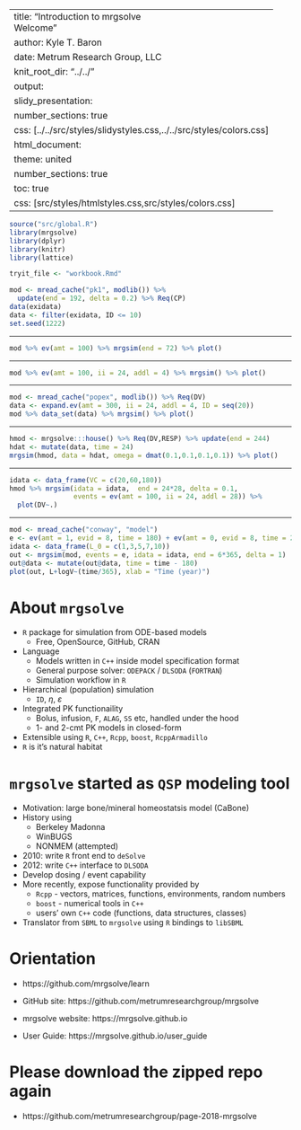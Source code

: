 
---
title: "Introduction to <grn>mrgsolve</grn><BR>Welcome"
author: Kyle T. Baron
date: Metrum Research Group, LLC
knit_root_dir: "../../"
output: 
  slidy_presentation:
    number_sections: true
    css: [../../src/styles/slidystyles.css,../../src/styles/colors.css]
  html_document:
    theme: united
    number_sections: true
    toc: true
    css: [src/styles/htmlstyles.css,src/styles/colors.css]
---



```r
source("src/global.R")
library(mrgsolve)
library(dplyr)
library(knitr)
library(lattice)

tryit_file <- "workbook.Rmd"
```

```r
mod <- mread_cache("pk1", modlib()) %>% 
  update(end = 192, delta = 0.2) %>% Req(CP)
data(exidata)
data <- filter(exidata, ID <= 10)
set.seed(1222)
```


---

```r
mod %>% ev(amt = 100) %>% mrgsim(end = 72) %>% plot()
```

---

```r
mod %>% ev(amt = 100, ii = 24, addl = 4) %>% mrgsim() %>% plot()
```

---

```r
mod <- mread_cache("popex", modlib()) %>% Req(DV)
data <- expand.ev(amt = 300, ii = 24, addl = 4, ID = seq(20))
mod %>% data_set(data) %>% mrgsim() %>% plot()
```

---

```r
hmod <- mrgsolve:::house() %>% Req(DV,RESP) %>% update(end = 244)
hdat <- mutate(data, time = 24)
mrgsim(hmod, data = hdat, omega = dmat(0.1,0.1,0.1,0.1)) %>% plot()
```

---

```r
idata <- data_frame(VC = c(20,60,180))
hmod %>% mrgsim(idata = idata,  end = 24*28, delta = 0.1,
                events = ev(amt = 100, ii = 24, addl = 28)) %>%
  plot(DV~.)
```


---

```r
mod <- mread_cache("conway", "model")
e <- ev(amt = 1, evid = 8, time = 180) + ev(amt = 0, evid = 8, time = 2.5*365)
idata <- data_frame(L_0 = c(1,3,5,7,10))
out <- mrgsim(mod, events = e, idata = idata, end = 6*365, delta = 1)
out@data <- mutate(out@data, time = time - 180)
plot(out, L+logV~(time/365), xlab = "Time (year)")
```


# About `mrgsolve` 

- `R` package for simulation from ODE-based models
    - Free, OpenSource, GitHub, CRAN
- Language
    - Models written in `C++` inside model specification format
    - General purpose solver: `ODEPACK` / `DLSODA` (`FORTRAN`)
    - Simulation workflow in `R`
- Hierarchical (population) simulation
    - `ID`, $\eta$, $\varepsilon$
- Integrated PK functionaility
    - Bolus, infusion, `F`, `ALAG`, `SS` etc, handled under the hood
    - 1- and 2-cmt PK models in closed-form
- Extensible using `R`, `C++`, `Rcpp`, `boost`, `RcppArmadillo`
- `R` is it's natural habitat

# `mrgsolve` started as `QSP` modeling tool
- Motivation: large bone/mineral homeostatsis model (CaBone)
- History using
    - Berkeley Madonna
    - WinBUGS
    - NONMEM (attempted)
- 2010: write `R` front end to `deSolve`
- 2012: write `C++` interface to `DLSODA`
- Develop dosing / event capability
- More recently, expose functionality provided by
    - `Rcpp` - vectors, matrices, functions, environments, random numbers 
    - `boost` - numerical tools in `C++`
    - users' own `C++` code (functions, data structures, classes)
- Translator from `SBML` to `mrgsolve` using `R` bindings to `libSBML`   


# Orientation

- https://github.com/mrgsolve/learn

- GitHub site: https://github.com/metrumresearchgroup/mrgsolve

- mrgsolve website: https://mrgsolve.github.io

- User Guide: https://mrgsolve.github.io/user_guide

# Please download the zipped repo again

- https://github.com/metrumresearchgroup/page-2018-mrgsolve



